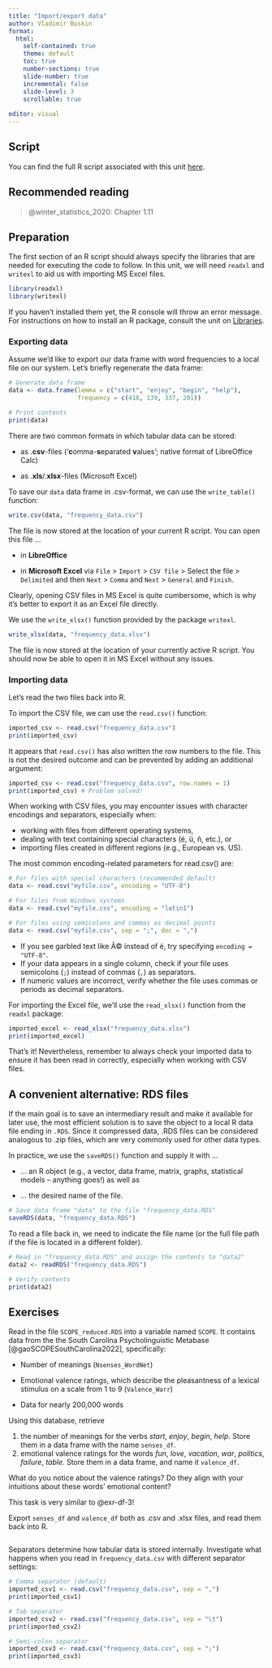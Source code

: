 ```yaml
---
title: "Import/export data"
author: Vladimir Buskin
format:
  html:
    self-contained: true
    theme: default
    toc: true
    number-sections: true
    slide-number: true
    incremental: false
    slide-level: 3
    scrollable: true
    
editor: visual
---
```


::: callout-tip
## Script

You can find the full R script associated with this unit
[here](https://osf.io/puyrf).
:::

## Recommended reading

> @winter_statistics_2020: Chapter 1.11

## Preparation

The first section of an R script should always specify the libraries
that are needed for executing the code to follow. In this unit, we will
need `readxl` and `writexl` to aid us with importing MS Excel files.

```r
library(readxl)
library(writexl)
```

If you haven't installed them yet, the R console will throw an error
message. For instructions on how to install an R package, consult the
unit on [Libraries](Libraries.qmd).

### Exporting data

Assume we'd like to export our data frame with word frequencies to a
local file on our system. Let's briefly regenerate the data frame:

```r
# Generate data frame
data <- data.frame(lemma = c("start", "enjoy", "begin", "help"), 
                   frequency = c(418, 139, 337, 281))

# Print contents
print(data)
```

There are two common formats in which tabular data can be stored:

-   as .**csv**-files ('**c**omma-**s**eparated **v**alues'; native
    format of LibreOffice Calc)

-   as .**xls**/.**xlsx**-files (Microsoft Excel)

::: {.callout-note collapse="true" title="Export to CSV"}
To save our `data` data frame in .csv-format, we can use the
`write_table()` function:

```r
write.csv(data, "frequency_data.csv")
```

The file is now stored at the location of your current R script. You can
open this file ...

-   in **LibreOffice**

-   in **Microsoft Excel** via `File` \> `Import` \> `CSV file` \>
    Select the file \> `Delimited` and then `Next` \> `Comma` and `Next`
    \> `General` and `Finish`.

Clearly, opening CSV files in MS Excel is quite cumbersome, which is why
it's better to export it as an Excel file directly.
:::

::: {.callout-note collapse="true" title="Export to Excel"}
We use the `write_xlsx()` function provided by the package `writexl`.

```r
write_xlsx(data, "frequency_data.xlsx")
```

The file is now stored at the location of your currently active R
script. You should now be able to open it in MS Excel without any
issues.
:::

### Importing data {#sec-import}

Let's read the two files back into R.

::: {.callout-note collapse="true" title="Import from CSV"}
To import the CSV file, we can use the `read.csv()` function:

```r
imported_csv <- read.csv("frequency_data.csv")
print(imported_csv)
```

It appears that `read.csv()` has also written the row numbers to the
file. This is not the desired outcome and can be prevented by adding an
additional argument:

```r
imported_csv <- read.csv("frequency_data.csv", row.names = 1)
print(imported_csv) # Problem solved!
```

::: {.callout-warning collapse="true" title="A note on file encodings and separators"}
When working with CSV files, you may encounter issues with character
encodings and separators, especially when:

-   working with files from different operating systems,
-   dealing with text containing special characters (é, ü, ñ, etc.), or
-   importing files created in different regions (e.g., European vs.
    US).

The most common encoding-related parameters for read.csv() are:

```r
# For files with special characters (recommended default)
data <- read.csv("myfile.csv", encoding = "UTF-8")

# For files from Windows systems
data <- read.csv("myfile.csv", encoding = "latin1")

# For files using semicolons and commas as decimal points
data <- read.csv("myfile.csv", sep = ";", dec = ",")
```

-   If you see garbled text like Ã© instead of é, try specifying
    `encoding = "UTF-8"`.
-   If your data appears in a single column, check if your file uses
    semicolons (`;`) instead of commas (`,`) as separators.
-   If numeric values are incorrect, verify whether the file uses commas
    or periods as decimal separators.
:::
:::

::: {.callout-note collapse="true" title="Import from Excel"}
For importing the Excel file, we'll use the `read_xlsx()` function from
the `readxl` package:

```r
imported_excel <- read_xlsx("frequency_data.xlsx")
print(imported_excel)
```
:::

That's it! Nevertheless, remember to always check your imported data to
ensure it has been read in correctly, especially when working with CSV
files.

## A convenient alternative: RDS files

If the main goal is to save an intermediary result and make it available
for later use, the most efficient solution is to save the object to a
local R data file ending in `.RDS`. Since it compressed data, .RDS files
can be considered analogous to .zip files, which are very commonly used
for other data types.

In practice, we use the `saveRDS()` function and supply it with ...

-   ... an R object (e.g., a vector, data frame, matrix, graphs,
    statistical models -- anything goes!) as well as

-   ... the desired name of the file.

```r
# Save data frame "data" to the file "frequency_data.RDS"
saveRDS(data, "frequency_data.RDS")
```

To read a file back in, we need to indicate the file name (or the full
file path if the file is located in a different folder).

```r
# Read in "frequency_data.RDS" and assign the contents to "data2"
data2 <- readRDS("frequency_data.RDS")

# Verify contents
print(data2)
```

## Exercises

::: {#exr-impexp-1}
Read in the file `SCOPE_reduced.RDS` into a variable named `SCOPE`. It
contains data from the the South Carolina Psycholinguistic Metabase
[@gaoSCOPESouthCarolina2022], specifically:

-   Number of meanings (`Nsenses_WordNet`)

-    Emotional valence ratings, which describe the pleasantness of a
    lexical stimulus on a scale from 1 to 9 (`Valence_Warr`)

-    Data for nearly 200,000 words
:::

::: {#exr-impexp-2}
Using this database, retrieve

1.  the number of meanings for the verbs *start*, *enjoy*, *begin*,
    *help*. Store them in a data frame with the name `senses_df`.
2.  emotional valence ratings for the words *fun*, *love*, *vacation*,
    *war*, *politics*, *failure*, *table*. Store them in a data frame,
    and name it `valence_df`.

What do you notice about the valence ratings? Do they align with your
intuitions about these words' emotional content?

:::callout-tip

This task is very similar to @exr-df-3!

:::

:::

::: {#exr-impexp-3}
Export `senses_df` and `valence_df` both as .csv and .xlsx files, and
read them back into R.

```r

```
:::

::: {#exr-impexp-4}

Separators determine how tabular data is stored internally. Investigate what happens when you read in `frequency_data.csv` with different separator settings:


```r
# Comma separator (default)
imported_csv1 <- read.csv("frequency_data.csv", sep = ",")
print(imported_csv1)

# Tab separator
imported_csv2 <- read.csv("frequency_data.csv", sep = "\t")
print(imported_csv2)

# Semi-colon separator
imported_csv3 <- read.csv("frequency_data.csv", sep = ";")
print(imported_csv3)

```

:::